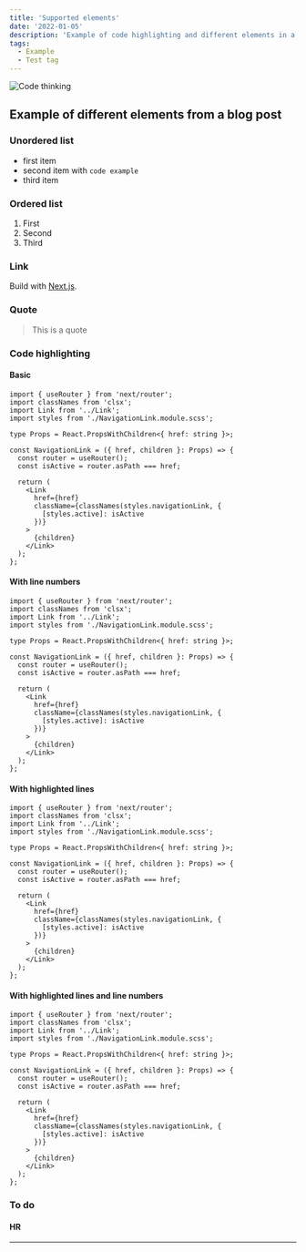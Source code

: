 ```yaml
---
title: 'Supported elements'
date: '2022-01-05'
description: 'Example of code highlighting and different elements in a blog post.'
tags:
  - Example
  - Test tag
---
```


![Code thinking](/img/posts/code-thinking.png)

## Example of different elements from a blog post

### Unordered list

- first item
- second item with `code example`
- third item

### Ordered list

1. First
2. Second
3. Third

### Link

Build with [Next.js](https://nextjs.org/).

### Quote

> This is a quote

### Code highlighting

#### Basic

```tsx
import { useRouter } from 'next/router';
import classNames from 'clsx';
import Link from '../Link';
import styles from './NavigationLink.module.scss';

type Props = React.PropsWithChildren<{ href: string }>;

const NavigationLink = ({ href, children }: Props) => {
  const router = useRouter();
  const isActive = router.asPath === href;

  return (
    <Link
      href={href}
      className={classNames(styles.navigationLink, {
        [styles.active]: isActive
      })}
    >
      {children}
    </Link>
  );
};
```

#### With line numbers

```tsx showLineNumbers
import { useRouter } from 'next/router';
import classNames from 'clsx';
import Link from '../Link';
import styles from './NavigationLink.module.scss';

type Props = React.PropsWithChildren<{ href: string }>;

const NavigationLink = ({ href, children }: Props) => {
  const router = useRouter();
  const isActive = router.asPath === href;

  return (
    <Link
      href={href}
      className={classNames(styles.navigationLink, {
        [styles.active]: isActive
      })}
    >
      {children}
    </Link>
  );
};
```

#### With highlighted lines

```tsx {12-21}
import { useRouter } from 'next/router';
import classNames from 'clsx';
import Link from '../Link';
import styles from './NavigationLink.module.scss';

type Props = React.PropsWithChildren<{ href: string }>;

const NavigationLink = ({ href, children }: Props) => {
  const router = useRouter();
  const isActive = router.asPath === href;

  return (
    <Link
      href={href}
      className={classNames(styles.navigationLink, {
        [styles.active]: isActive
      })}
    >
      {children}
    </Link>
  );
};
```

#### With highlighted lines and line numbers

```tsx {12-21} showLineNumbers
import { useRouter } from 'next/router';
import classNames from 'clsx';
import Link from '../Link';
import styles from './NavigationLink.module.scss';

type Props = React.PropsWithChildren<{ href: string }>;

const NavigationLink = ({ href, children }: Props) => {
  const router = useRouter();
  const isActive = router.asPath === href;

  return (
    <Link
      href={href}
      className={classNames(styles.navigationLink, {
        [styles.active]: isActive
      })}
    >
      {children}
    </Link>
  );
};
```

### To do

#### HR

---
